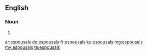 ==English==

===Noun===
{{head|en|plural}}

# {{plural of|espousal|lang=en|nocat=1}}

[[ar:espousals]]
[[de:espousals]]
[[fr:espousals]]
[[ku:espousals]]
[[mg:espousals]]
[[my:espousals]]
[[te:espousals]]
